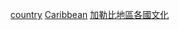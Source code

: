 {{Catnav|頁面分類|社会|文化|体育|各國體育|北美洲各國體育}}
{{container cat}}
[[Category:加勒比地區體育|country]]
[[Category:北美洲各國體育|Caribbean]]
[[Category:加勒比地區各國文化|]]